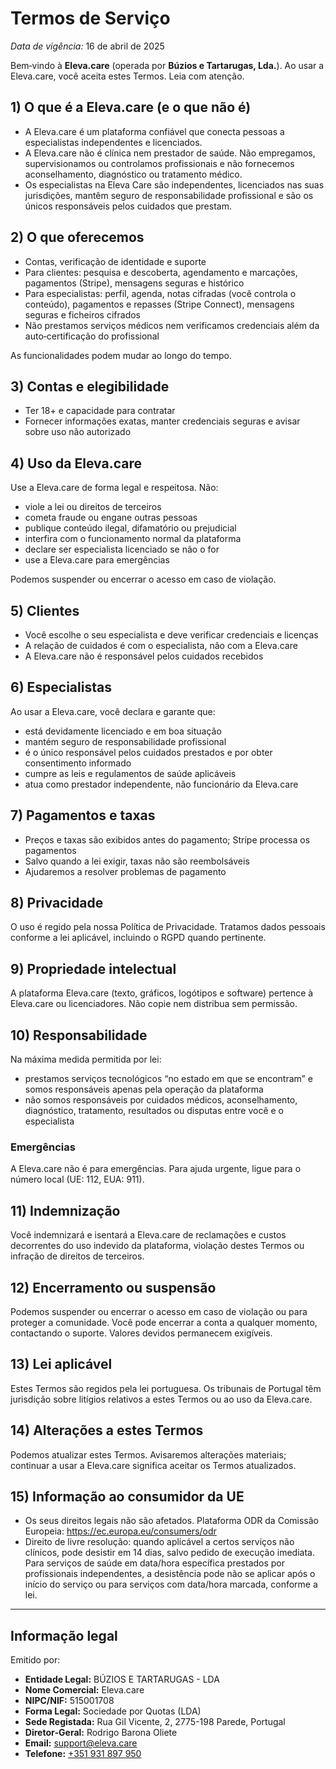# Termos de Serviço

_Data de vigência:_ 16 de abril de 2025

Bem‑vindo à **Eleva.care** (operada por **Búzios e Tartarugas, Lda.**). Ao usar a Eleva.care, você aceita estes Termos. Leia com atenção.

## 1) O que é a Eleva.care (e o que não é)

- A Eleva.care é um plataforma confiável que conecta pessoas a especialistas independentes e licenciados.
- A Eleva.care não é clínica nem prestador de saúde. Não empregamos, supervisionamos ou controlamos profissionais e não fornecemos aconselhamento, diagnóstico ou tratamento médico.
- Os especialistas na Eleva Care são independentes, licenciados nas suas jurisdições, mantêm seguro de responsabilidade profissional e são os únicos responsáveis pelos cuidados que prestam.

## 2) O que oferecemos

- Contas, verificação de identidade e suporte
- Para clientes: pesquisa e descoberta, agendamento e marcações, pagamentos (Stripe), mensagens seguras e histórico
- Para especialistas: perfil, agenda, notas cifradas (você controla o conteúdo), pagamentos e repasses (Stripe Connect), mensagens seguras e ficheiros cifrados
- Não prestamos serviços médicos nem verificamos credenciais além da auto‑certificação do profissional

As funcionalidades podem mudar ao longo do tempo.

## 3) Contas e elegibilidade

- Ter 18+ e capacidade para contratar
- Fornecer informações exatas, manter credenciais seguras e avisar sobre uso não autorizado

## 4) Uso da Eleva.care

Use a Eleva.care de forma legal e respeitosa. Não:

- viole a lei ou direitos de terceiros
- cometa fraude ou engane outras pessoas
- publique conteúdo ilegal, difamatório ou prejudicial
- interfira com o funcionamento normal da plataforma
- declare ser especialista licenciado se não o for
- use a Eleva.care para emergências

Podemos suspender ou encerrar o acesso em caso de violação.

## 5) Clientes

- Você escolhe o seu especialista e deve verificar credenciais e licenças
- A relação de cuidados é com o especialista, não com a Eleva.care
- A Eleva.care não é responsável pelos cuidados recebidos

## 6) Especialistas

Ao usar a Eleva.care, você declara e garante que:

- está devidamente licenciado e em boa situação
- mantém seguro de responsabilidade profissional
- é o único responsável pelos cuidados prestados e por obter consentimento informado
- cumpre as leis e regulamentos de saúde aplicáveis
- atua como prestador independente, não funcionário da Eleva.care

## 7) Pagamentos e taxas

- Preços e taxas são exibidos antes do pagamento; Stripe processa os pagamentos
- Salvo quando a lei exigir, taxas não são reembolsáveis
- Ajudaremos a resolver problemas de pagamento

## 8) Privacidade

O uso é regido pela nossa Política de Privacidade. Tratamos dados pessoais conforme a lei aplicável, incluindo o RGPD quando pertinente.

## 9) Propriedade intelectual

A plataforma Eleva.care (texto, gráficos, logótipos e software) pertence à Eleva.care ou licenciadores. Não copie nem distribua sem permissão.

## 10) Responsabilidade

Na máxima medida permitida por lei:

- prestamos serviços tecnológicos “no estado em que se encontram” e somos responsáveis apenas pela operação da plataforma
- não somos responsáveis por cuidados médicos, aconselhamento, diagnóstico, tratamento, resultados ou disputas entre você e o especialista

### Emergências

A Eleva.care não é para emergências. Para ajuda urgente, ligue para o número local (UE: 112, EUA: 911).

## 11) Indemnização

Você indemnizará e isentará a Eleva.care de reclamações e custos decorrentes do uso indevido da plataforma, violação destes Termos ou infração de direitos de terceiros.

## 12) Encerramento ou suspensão

Podemos suspender ou encerrar o acesso em caso de violação ou para proteger a comunidade. Você pode encerrar a conta a qualquer momento, contactando o suporte. Valores devidos permanecem exigíveis.

## 13) Lei aplicável

Estes Termos são regidos pela lei portuguesa. Os tribunais de Portugal têm jurisdição sobre litígios relativos a estes Termos ou ao uso da Eleva.care.

## 14) Alterações a estes Termos

Podemos atualizar estes Termos. Avisaremos alterações materiais; continuar a usar a Eleva.care significa aceitar os Termos atualizados.

## 15) Informação ao consumidor da UE

- Os seus direitos legais não são afetados. Plataforma ODR da Comissão Europeia: https://ec.europa.eu/consumers/odr
- Direito de livre resolução: quando aplicável a certos serviços não clínicos, pode desistir em 14 dias, salvo pedido de execução imediata. Para serviços de saúde em data/hora específica prestados por profissionais independentes, a desistência pode não se aplicar após o início do serviço ou para serviços com data/hora marcada, conforme a lei.

---

## Informação legal

Emitido por:

- **Entidade Legal:** BÚZIOS E TARTARUGAS - LDA
- **Nome Comercial:** Eleva.care
- **NIPC/NIF:** 515001708
- **Forma Legal:** Sociedade por Quotas (LDA)
- **Sede Registada:** Rua Gil Vicente, 2, 2775-198 Parede, Portugal
- **Diretor‑Geral:** Rodrigo Barona Oliete
- **Email:** [support@eleva.care](mailto:support@eleva.care)
- **Telefone:** [+351 931 897 950](tel:+351931897950)
